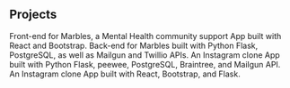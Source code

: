 ## Projects

<ProjectCard title="Marbles (Front-End)" link="https://github.com/HazFaiz/Marbles" bg="linear-gradient(to right, #D4145A 0%, #FBB03B 100%)">
Front-end for Marbles, a Mental Health community support App built with React and Bootstrap.
</ProjectCard>

<ProjectCard title="Marbles (Back-End)" link="https://github.com/HazFaiz/marbles-backend" bg="linear-gradient(to right, #238b09 0%, #2751b9 100%)">
Back-end for Marbles built with Python Flask, PostgreSQL, as well as Mailgun and Twillio APIs.
</ProjectCard>

<ProjectCard title="Nextagram (Python Flask)" link="https://github.com/HazFaiz/curriculum-nextagram-template" bg="linear-gradient(to right, #4a0656 0%, #13c6c9 100%)">
An Instagram clone App built with Python Flask, peewee, PostgreSQL, Braintree, and Mailgun API.
</ProjectCard>

<ProjectCard title="Nextagram (React)" link="https://github.com/HazFaiz/Nextagram2" bg="linear-gradient(to right, #ff9c00 0%, #008bde 100%)">
An Instagram clone App built with React, Bootstrap, and Flask.
</ProjectCard>
